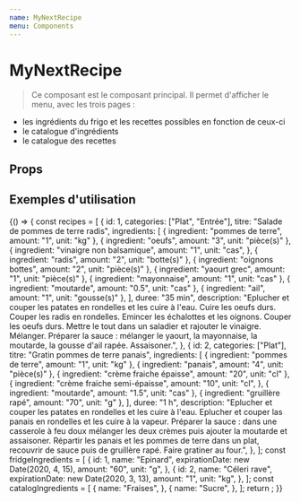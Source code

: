 ```yaml
---
name: MyNextRecipe
menu: Components
---
```


# MyNextRecipe


> Ce composant est le composant principal. Il permet d'afficher le menu, avec les trois pages :

- les ingrédients du frigo et les recettes possibles en fonction de ceux-ci
- le catalogue d'ingrédients
- le catalogue des recettes

## Props

<Props of={MyNextRecipe} />

## Exemples d'utilisation

<Playground>
  {() => {
    const recipes = [
      {
        id: 1,
        categories: ["Plat", "Entrée"],
        titre: "Salade de pommes de terre radis",
        ingredients: [
          { ingredient: "pommes de terre", amount: "1", unit: "kg" },
          { ingredient: "oeufs", amount: "3", unit: "pièce(s)" },
          {
            ingredient: "vinaigre non balsamique",
            amount: "1",
            unit: "cas",
          },
          { ingredient: "radis", amount: "2", unit: "botte(s)" },
          { ingredient: "oignons bottes", amount: "2", unit: "pièce(s)" },
          { ingredient: "yaourt grec", amount: "1", unit: "pièce(s)" },
          { ingredient: "mayonnaise", amount: "1", unit: "cas" },
          { ingredient: "moutarde", amount: "0.5", unit: "cas" },
          { ingredient: "ail", amount: "1", unit: "gousse(s)" },
        ],
        duree: "35 min",
        description:
          "Eplucher et couper les patates en rondelles et les cuire à l'eau. Cuire les oeufs durs. Couper les radis en rondelles. Emincer les échalottes et les oignons. Couper les oeufs durs. Mettre le tout dans un saladier et rajouter le vinaigre. Mélanger. Préparer la sauce :  mélanger le yaourt, la mayonnaise, la moutarde, la gousse d'ail rapée. Assaisoner.",
      },
      {
        id: 2,
        categories: ["Plat"],
        titre: "Gratin pommes de terre panais",
        ingredients: [
          { ingredient: "pommes de terre", amount: "1", unit: "kg" },
          { ingredient: "panais", amount: "4", unit: "pièce(s)" },
          { ingredient: "crème fraiche épaisse", amount: "20", unit: "cl" },
          {
            ingredient: "crème fraiche semi-épaisse",
            amount: "10",
            unit: "cl",
          },
          { ingredient: "moutarde", amount: "1.5", unit: "cas" },
          { ingredient: "gruillère rapé", amount: "70", unit: "g" },
        ],
        duree: "1 h",
        description:
          "Eplucher et couper les patates en rondelles et les cuire à l'eau. Eplucher et couper las panais en rondelles et les cuire à la vapeur. Préparer la sauce : dans une casserole à feu doux mélanger les deux crèmes puis ajouter la moutarde et assaisoner. Répartir les panais et les pommes de terre dans un plat, recouvrir de sauce puis de gruillère rapé. Faire gratiner au four.",
      },
    ];
    const fridgeIngredients = [
      {
        id: 1,
        name: "Epinard",
        expirationDate: new Date(2020, 4, 15),
        amount: "60",
        unit: "g",
      },
      {
        id: 2,
        name: "Céleri rave",
        expirationDate: new Date(2020, 3, 13),
        amount: "1",
        unit: "kg",
      },
    ];
    const catalogIngredients = [
      {
        name: "Fraises",
      },
      {
        name: "Sucre",
      },
    ];
    return <MyNextRecipe />;
  }}
</Playground>
